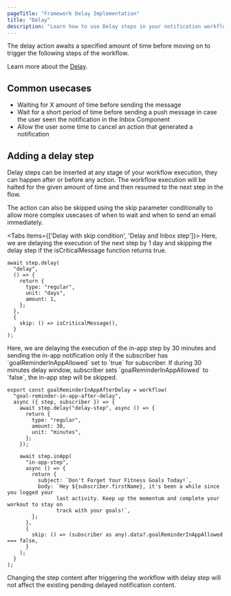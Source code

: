 ```yaml
---
pageTitle: "Framework Delay Implementation"
title: "Delay"
description: "Learn how to use Delay steps in your notification workflows"
---
```



The delay action awaits a specified amount of time before moving on to trigger the following steps of the workflow.

Learn more about the [Delay](/docs/workflow/delay).

## Common usecases

- Waiting for X amount of time before sending the message
- Wait for a short period of time before sending a push message in case the user seen the notification in the Inbox Component
- Allow the user some time to cancel an action that generated a notification

## Adding a delay step
Delay steps can be inserted at any stage of your workflow execution, they can happen after or before any action. The workflow execution will be halted for the given amount of time and then resumed to the next step in the flow.

The action can also be skipped using the skip parameter conditionally to allow more complex usecases of when to wait and when to send an email immediately.

<Tabs items={['Delay with skip condition', 'Delay and Inbox step']}>
  <Tab value="Delay with skip condition">
Here, we are delaying the execution of the next step by 1 day and skipping the delay step if the isCriticalMessage function returns true.

```tsx
await step.delay(
  "delay",
  () => {
    return {
      type: "regular",
      unit: "days",
      amount: 1,
    };
  },
  {
    skip: () => isCriticalMessage(),
  }
);
```
  </Tab>
  <Tab value="Delay and Inbox step">
Here, we are delaying the execution of the in-app step by 30 minutes and sending the in-app notification only if the subscriber has `goalReminderInAppAllowed` set to `true` for subscriber. If during 30 minutes delay window, subscriber sets `goalReminderInAppAllowed` to `false`, the in-app step will be skipped.

```tsx
export const goalReminderInAppAfterDelay = workflow(
  "goal-reminder-in-app-after-delay",
  async ({ step, subscriber }) => {
    await step.delay("delay-step", async () => {
      return {
        type: "regular",
        amount: 30,
        unit: "minutes",
      };
    });

    await step.inApp(
      "in-app-step",
      async () => {
        return {
          subject: `Don't Forget Your Fitness Goals Today!`,
          body: `Hey ${subscriber.firstName}, it's been a while since you logged your
                last activity. Keep up the momentum and complete your workout to stay on 
                track with your goals!`,
        };
      },
      {
        skip: () => (subscriber as any).data?.goalReminderInAppAllowed === false,
      }
    );
  }
);
```
  </Tab>
</Tabs>

<Callout type="info">
Changing the step content after triggering the workflow with delay step will not affect the existing pending delayed notification content.
</Callout>